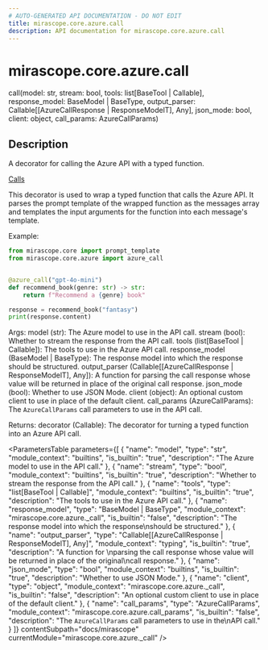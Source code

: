```yaml
---
# AUTO-GENERATED API DOCUMENTATION - DO NOT EDIT
title: mirascope.core.azure.call
description: API documentation for mirascope.core.azure.call
---
```


# mirascope.core.azure.call

<ApiType type="Alias" />

<ApiSignature>
call(model: str, stream: bool, tools: list[BaseTool | Callable], response_model: BaseModel | BaseType, output_parser: Callable[[AzureCallResponse | ResponseModelT], Any], json_mode: bool, client: object, call_params: AzureCallParams)
</ApiSignature>

## Description

A decorator for calling the Azure API with a typed function.

<Info title="Usage">

[Calls](/docs/mirascope/learn/calls)

</Info>


This decorator is used to wrap a typed function that calls the Azure API. It parses
the prompt template of the wrapped function as the messages array and templates the input
arguments for the function into each message's template.

Example:

```python
from mirascope.core import prompt_template
from mirascope.core.azure import azure_call


@azure_call("gpt-4o-mini")
def recommend_book(genre: str) -> str:
    return f"Recommend a {genre} book"

response = recommend_book("fantasy")
print(response.content)
```

Args:
    model (str): The Azure model to use in the API call.
    stream (bool): Whether to stream the response from the API call.
    tools (list[BaseTool | Callable]): The tools to use in the Azure API call.
    response_model (BaseModel | BaseType): The response model into which the response
        should be structured.
    output_parser (Callable[[AzureCallResponse | ResponseModelT], Any]): A function for 
        parsing the call response whose value will be returned in place of the original
        call response.
    json_mode (bool): Whether to use JSON Mode.
    client (object): An optional custom client to use in place of the default client.
    call_params (AzureCallParams): The `AzureCallParams` call parameters to use in the
        API call.

Returns:
    decorator (Callable): The decorator for turning a typed function into an Azure API
        call.

<ParametersTable
  parameters={[
  {
    "name": "model",
    "type": "str",
    "module_context": "builtins",
    "is_builtin": "true",
    "description": "The Azure model to use in the API call."
  },
  {
    "name": "stream",
    "type": "bool",
    "module_context": "builtins",
    "is_builtin": "true",
    "description": "Whether to stream the response from the API call."
  },
  {
    "name": "tools",
    "type": "list[BaseTool | Callable]",
    "module_context": "builtins",
    "is_builtin": "true",
    "description": "The tools to use in the Azure API call."
  },
  {
    "name": "response_model",
    "type": "BaseModel | BaseType",
    "module_context": "mirascope.core.azure._call",
    "is_builtin": "false",
    "description": "The response model into which the response\nshould be structured."
  },
  {
    "name": "output_parser",
    "type": "Callable[[AzureCallResponse | ResponseModelT], Any]",
    "module_context": "typing",
    "is_builtin": "true",
    "description": "A function for \nparsing the call response whose value will be returned in place of the original\ncall response."
  },
  {
    "name": "json_mode",
    "type": "bool",
    "module_context": "builtins",
    "is_builtin": "true",
    "description": "Whether to use JSON Mode."
  },
  {
    "name": "client",
    "type": "object",
    "module_context": "mirascope.core.azure._call",
    "is_builtin": "false",
    "description": "An optional custom client to use in place of the default client."
  },
  {
    "name": "call_params",
    "type": "AzureCallParams",
    "module_context": "mirascope.core.azure.call_params",
    "is_builtin": "false",
    "description": "The `AzureCallParams` call parameters to use in the\nAPI call."
  }
]}
  contentSubpath="docs/mirascope"
  currentModule="mirascope.core.azure._call"
/>

<ReturnType
  type="Callable"
  isBuiltin={false}
  contentSubpath="docs/mirascope"
  currentModule="mirascope.core.azure._call"
  description="The decorator for turning a typed function into an Azure API\ncall."
/>


